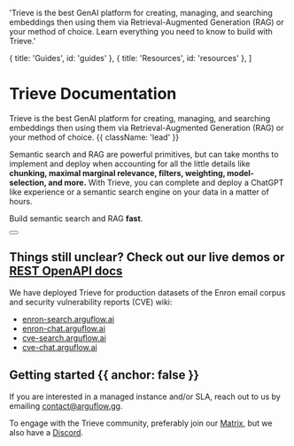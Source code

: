 
  'Trieve is the best GenAI platform for creating, managing, and searching embeddings then using them via Retrieval-Augmented Generation (RAG) or your method of choice. Learn everything you need to know to build with Trieve.'

  { title: 'Guides', id: 'guides' },
  { title: 'Resources', id: 'resources' },
]

<HeroPattern />

# Trieve Documentation

Trieve is the best GenAI platform for creating, managing, and searching embeddings then using them via Retrieval-Augmented Generation (RAG) or your method of choice. {{ className: 'lead' }}

<Note>

Semantic search and RAG are powerful primitives, but can take months to implement and deploy when accounting for all the little details like **chunking, maximal marginal relevance, filters, weighting, model-selection, and more.**
With Trieve, you can complete and deploy a ChatGPT like experience or a semantic search engine on your data in a matter of hours.

</Note>

Build semantic search and RAG **fast**.

<div className="not-prose mb-16 mt-6 flex gap-3">
  <Button href="/self-host-guide" arrow="right" children="Self Hosting Guide" />
</div>

## Things still unclear? Check out our live demos or [REST OpenAPI docs](https://api.trieve.ai/redoc)

We have deployed Trieve for production datasets of the Enron email corpus and security vulnerability reports (CVE) wiki:

- [enron-search.arguflow.ai](https://enron-search.arguflow.ai)
- [enron-chat.arguflow.ai](https://enron-chat.arguflow.ai)
- [cve-search.arguflow.ai](https://cve-search.arguflow.ai)
- [cve-chat.arguflow.ai](https://cve-chat.arguflow.ai)

## Getting started {{ anchor: false }}

If you are interested in a managed instance and/or SLA, reach out to us by emailing contact@arguflow.gg.

To engage with the Trieve community, preferably join our [Matrix](https://matrix.to/#/#trieve-general:matrix.zerodao.gg), but we also have a [Discord](https://discord.gg/arguflow).

<Guides />

<Resources />
